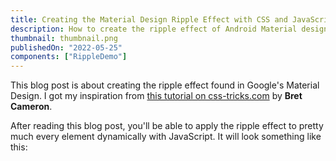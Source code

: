 ```yaml
---
title: Creating the Material Design Ripple Effect with CSS and JavaScript
description: How to create the ripple effect of Android Material design with CSS and JavaScript dynamically for any element.
thumbnail: thumbnail.png
publishedOn: "2022-05-25"
components: ["RippleDemo"]
---
```



This blog post is about creating the ripple effect found in Google's Material Design. I got my inspiration from [this tutorial on css-tricks.com](https://css-tricks.com/how-to-recreate-the-ripple-effect-of-material-design-buttons/) by **Bret Cameron**.

After reading this blog post, you'll be able to apply the ripple effect to pretty much every element dynamically with JavaScript. It will look something like this:

<RippleDemo />
